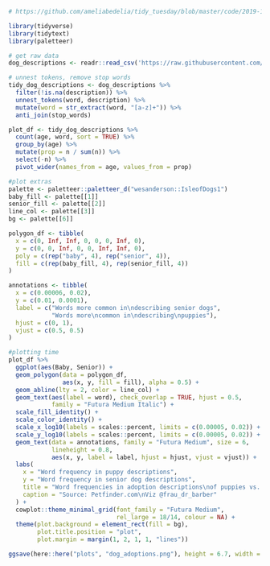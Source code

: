 ```r
# https://github.com/ameliabedelia/tidy_tuesday/blob/master/code/2019-12-17_dog-adoptions.R

library(tidyverse)
library(tidytext)
library(paletteer)

# get raw data
dog_descriptions <- readr::read_csv('https://raw.githubusercontent.com/rfordatascience/tidytuesday/master/data/2019/2019-12-17/dog_descriptions.csv')

# unnest tokens, remove stop words
tidy_dog_descriptions <- dog_descriptions %>%
  filter(!is.na(description)) %>% 
  unnest_tokens(word, description) %>% 
  mutate(word = str_extract(word, "[a-z]+")) %>% 
  anti_join(stop_words)

plot_df <- tidy_dog_descriptions %>%
  count(age, word, sort = TRUE) %>%
  group_by(age) %>% 
  mutate(prop = n / sum(n)) %>% 
  select(-n) %>%
  pivot_wider(names_from = age, values_from = prop)

#plot extras
palette <- paletteer::paletteer_d("wesanderson::IsleofDogs1")
baby_fill <- palette[[1]]
senior_fill <- palette[[2]]
line_col <- palette[[3]]
bg <- palette[[6]]

polygon_df <- tibble(
  x = c(0, Inf, Inf, 0, 0, 0, Inf, 0),
  y = c(0, 0, Inf, 0, 0, Inf, Inf, 0),
  poly = c(rep("baby", 4), rep("senior", 4)),
  fill = c(rep(baby_fill, 4), rep(senior_fill, 4))
)

annotations <- tibble(
  x = c(0.00006, 0.02),
  y = c(0.01, 0.0001),
  label = c("Words more common in\ndescribing senior dogs",
            "Words more\ncommon in\ndescribing\npuppies"),
  hjust = c(0, 1),
  vjust = c(0.5, 0.5)
)

#plotting time
plot_df %>% 
  ggplot(aes(Baby, Senior)) +
  geom_polygon(data = polygon_df,
               aes(x, y, fill = fill), alpha = 0.5) +
  geom_abline(lty = 2, color = line_col) +
  geom_text(aes(label = word), check_overlap = TRUE, hjust = 0.5,
            family = "Futura Medium Italic") +
  scale_fill_identity() +
  scale_color_identity() +
  scale_x_log10(labels = scales::percent, limits = c(0.00005, 0.02)) +
  scale_y_log10(labels = scales::percent, limits = c(0.00005, 0.02)) +
  geom_text(data = annotations, family = "Futura Medium", size = 6,
            lineheight = 0.8,
            aes(x, y, label = label, hjust = hjust, vjust = vjust)) +
  labs(
    x = "Word frequency in puppy descriptions",
    y = "Word frequency in senior dog descriptions",
    title = "Word frequencies in adoption descriptions\nof puppies vs. senior dogs",
    caption = "Source: Petfinder.com\nViz @frau_dr_barber"
  ) +
  cowplot::theme_minimal_grid(font_family = "Futura Medium",
                              rel_large = 18/14, colour = NA) +
  theme(plot.background = element_rect(fill = bg),
        plot.title.position = "plot",
        plot.margin = margin(1, 2, 1, 1, "lines"))

ggsave(here::here("plots", "dog_adoptions.png"), height = 6.7, width = 6.7)
```


